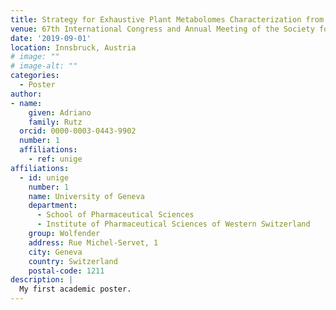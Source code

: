 ```yaml
---
title: Strategy for Exhaustive Plant Metabolomes Characterization from a Qualitative and Quantitative Perspective
venue: 67th International Congress and Annual Meeting of the Society for Medicinal Plant and Natural Product Research
date: '2019-09-01'
location: Innsbruck, Austria
# image: ""
# image-alt: ""
categories:
  - Poster
author: 
- name: 
    given: Adriano 
    family: Rutz
  orcid: 0000-0003-0443-9902
  number: 1
  affiliations:
    - ref: unige
affiliations:
  - id: unige
    number: 1
    name: University of Geneva
    department: 
      - School of Pharmaceutical Sciences
      - Institute of Pharmaceutical Sciences of Western Switzerland
    group: Wolfender
    address: Rue Michel-Servet, 1
    city: Geneva
    country: Switzerland
    postal-code: 1211
description: |
  My first academic poster.
---
```

